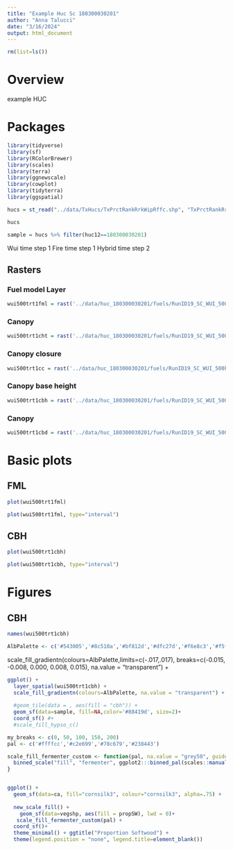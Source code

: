 ```yaml
---
title: "Example Huc Sc 180300030201"
author: "Anna Talucci"
date: "3/16/2024"
output: html_document
---
```


```r
rm(list=ls())
```

# Overview

example HUC

# Packages
```r
library(tidyverse)
library(sf)
library(RColorBrewer)
library(scales)
library(terra)
library(ggnewscale)
library(cowplot)
library(tidyterra)
library(ggspatial)
```

```r
hucs = st_read("../data/TxHucs/TxPrctRankRrkWipRffc.shp", "TxPrctRankRrkWipRffc")
```

```r
hucs
```

```r
sample = hucs %>% filter(huc12==180300030201)
```
Wui time step 1
Fire time step 1
Hybrid time step 2

## Rasters

### Fuel model Layer
```r
wui500trt1fml = rast('../data/huc_180300030201/fuels/RunID19_SC_WUI_500k_trt1/2024/fml.tif')
```

### Canopy
```r
wui500trt1cht = rast('../data/huc_180300030201/fuels/RunID19_SC_WUI_500k_trt1/2024/cht.tif')
```

### Canopy closure
```r
wui500trt1cc = rast('../data/huc_180300030201/fuels/RunID19_SC_WUI_500k_trt1/2024/cc.tif')
```

### Canopy base height
```r
wui500trt1cbh = rast('../data/huc_180300030201/fuels/RunID19_SC_WUI_500k_trt1/2024/cbh.tif')
```

### Canopy 
```r
wui500trt1cbd = rast('../data/huc_180300030201/fuels/RunID19_SC_WUI_500k_trt1/2024/cbd.tif')
```

# Basic plots

## FML
```r
plot(wui500trt1fml)
```

```r
plot(wui500trt1fml, type="interval")
```

## CBH
```r
plot(wui500trt1cbh)
```

```r
plot(wui500trt1cbh, type="interval")
```


# Figures

## CBH
```r
names(wui500trt1cbh)
```
```r
AlbPalette <- c('#543005','#8c510a','#bf812d','#dfc27d','#f6e8c3','#f5f5f5','#c7eae5','#80cdc1','#35978f','#01665e','#003c30')
```
 scale_fill_gradientn(colours=AlbPalette,limits=c(-.017,.017), breaks=c(-0.015, -0.008,  0.000,  0.008,  0.015),  na.value = "transparent") +
```r
ggplot() +  
  layer_spatial(wui500trt1cbh) +
  scale_fill_gradientn(colours=AlbPalette, na.value = "transparent") +
   
  #geom_tile(data = , aes(fill = "cbh")) +
  geom_sf(data=sample, fill=NA,color='#88419d', size=2)+
  coord_sf() #+
  #scale_fill_hypso_c()


```

```r
my_breaks <- c(0, 50, 100, 150, 200)
pal <- c('#ffffcc','#c2e699','#78c679','#238443')

scale_fill_fermenter_custom <- function(pal, na.value = "grey50", guide = "coloursteps", aesthetics = "fill", ...) {
  binned_scale("fill", "fermenter", ggplot2:::binned_pal(scales::manual_pal(unname(pal))), na.value = na.value, guide = guide, ...)  
}


ggplot() +
  geom_sf(data=ca, fill="cornsilk3", colour="cornsilk3", alpha=.75) +
  
  new_scale_fill() +
    geom_sf(data=vegshp, aes(fill = propSW), lwd = 0)+
   scale_fill_fermenter_custom(pal) +
  coord_sf()+
  theme_minimal() + ggtitle("Proportion Softwood") +
  theme(legend.position = "none", legend.title=element_blank())


```
